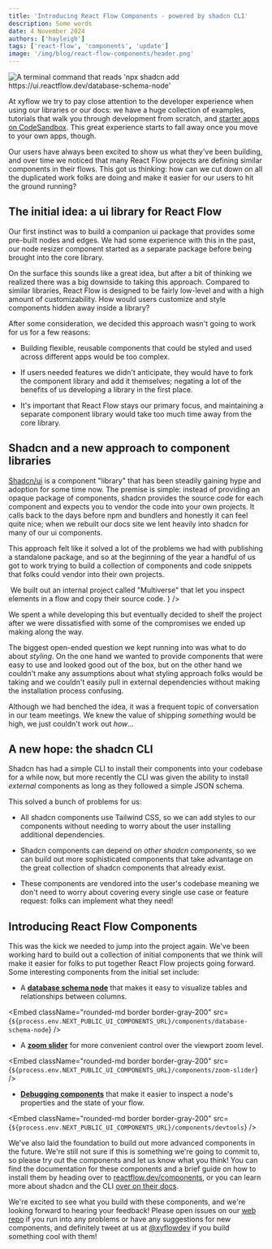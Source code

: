 ```yaml
---
title: 'Introducing React Flow Components - powered by shadcn CLI'
description: Some words
date: 4 November 2024
authors: ['hayleigh']
tags: ['react-flow', 'components', 'update']
image: '/img/blog/react-flow-components/header.png'
---
```



<Image
  src="/img/blog/react-flow-components/header.png"
  alt="A terminal command that reads 'npx shadcn add https://ui.reactflow.dev/database-schema-node'"
/>

At xyflow we try to pay close attention to the developer experience when using
our libraries or our docs: we have a huge collection of examples, tutorials that
walk you through development from scratch, and [starter apps on CodeSandbox](https://codesandbox.io/p/sandbox/react-flow-starter-ts-r69228).
This great experience starts to fall away once you move to your own apps, though.

Our users have always been excited to show us what they've been building, and over
time we noticed that many React Flow projects are defining similar components in
their flows. This got us thinking: how can we cut down on all the duplicated work
folks are doing and make it easier for our users to hit the ground running?

## The initial idea: a ui library for React Flow

Our first instinct was to build a companion ui package that provides some pre-built
nodes and edges. We had some experience with this in the past, our node resizer
component started as a separate package before being brought into the core library.

On the surface this sounds like a great idea, but after a bit of thinking we
realized there was a big downside to taking this approach. Compared to similar
libraries, React Flow is designed to be fairly low-level and with a high amount of
customizability. How would users customize and style components hidden away inside
a library?

After some consideration, we decided this approach wasn't going to work for us
for a few reasons:

- Building flexible, reusable components that could be styled and used across
  different apps would be too complex.

- If users needed features we didn't anticipate, they would have to fork the
  component library and add it themselves; negating a lot of the benefits of us
  developing a library in the first place.

- It's important that React Flow stays our primary focus, and maintaining a separate
  component library would take too much time away from the core library.

## Shadcn and a new approach to component libraries

[Shadcn/ui](https://ui.shadcn.com) is a component "library" that has been steadily
gaining hype and adoption for some time now. The premise is simple: instead of
providing an opaque package of components, shadcn provides the source code for
each component and expects you to vendor the code into your own projects. It
calls back to the days before npm and bundlers and honestly it can feel quite
nice; when we rebuilt our docs site we lent heavily into shadcn for many of our
ui components.

This approach felt like it solved a lot of the problems we had with publishing
a standalone package, and so at the beginning of the year a handful of us got to
work trying to build a collection of components and code snippets that folks could
vendor into their own projects.

<Bleed>
  <Image
    src="/img/blog/react-flow-components/multiverse.png"
    alt=""
    caption={
      <span>
        We built out an internal project called &quot;Multiverse&quot; that let
        you inspect elements in a flow and copy their source code.
      </span>
    }
  />
</Bleed>

We spent a while developing this but eventually decided to shelf the project
after we were dissatisfied with some of the compromises we ended up making along
the way.

The biggest open-ended question we kept running into was what to do about _styling_.
On the one hand we wanted to provide components that were easy to use and looked
good out of the box, but on the other hand we couldn't make any assumptions about
what styling approach folks would be taking and we couldn't easily pull in external
dependencies without making the installation process confusing.

Although we had benched the idea, it was a frequent topic of conversation in our
team meetings. We knew the value of shipping _something_ would be high, we just
couldn't work out _how_...

## A new hope: the shadcn CLI

Shadcn has had a simple CLI to install their components into your codebase for
a while now, but more recently the CLI was given the ability to install _external_
components as long as they followed a simple JSON schema.

This solved a bunch of problems for us:

- All shadcn components use Tailwind CSS, so we can add styles to our components
  without needing to worry about the user installing additional dependencies.

- Shadcn components can depend on _other shadcn components_, so we can build out
  more sophisticated components that take advantage on the great collection of
  shadcn components that already exist.

- These components are vendored into the user's codebase meaning we don't need to
  worry about covering every single use case or feature request: folks can implement
  what they need!

## Introducing React Flow Components

This was the kick we needed to jump into the project again. We've been working
hard to build out a collection of initial components that we think will make it
easier for folks to put together React Flow projects going forward. Some interesting
components from the initial set include:

- A [**database schema node**](https://reactflow.dev/components/nodes/database-schema-node)
  that makes it easy to visualize tables and relationships between columns.

<Embed
  className="rounded-md border border-gray-200"
  src={`${process.env.NEXT_PUBLIC_UI_COMPONENTS_URL}/components/database-schema-node`}
/>

- A [**zoom slider**](https://reactflow.dev/components/controls/zoom-slider) for more
  convenient control over the viewport zoom level.

<Embed
  className="rounded-md border border-gray-200"
  src={`${process.env.NEXT_PUBLIC_UI_COMPONENTS_URL}/components/zoom-slider`}
/>

- [**Debugging components**](https://reactflow.dev/components/misc/devtools) that
  make it easier to inspect a node's properties and the state of your flow.

<Embed
  className="rounded-md border border-gray-200"
  src={`${process.env.NEXT_PUBLIC_UI_COMPONENTS_URL}/components/devtools`}
/>

We've also laid the foundation to build out more advanced components in the future.
We're still not sure if this is something we're going to commit to, so please try
out the components and let us know what you think! You can find the documentation
for these components and a brief guide on how to install them by heading over to
[reactflow.dev/components](https://reactflow.dev/components), or you can learn
more about shadcn and the CLI [over on their docs](https://ui.shadcn.com/docs).

We're excited to see what you build with these components, and we're looking
forward to hearing your feedback! Please open issues on our [web repo](https://github.com/xyflow/web/issues)
if you run into any problems or have any suggestions for new components, and definitely
tweet at us at [@xyflowdev](https://x.com/xyflowdev) if you build something cool
with them!
